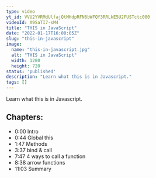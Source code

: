 ```yaml
---
type: video
yt_id: VVU2YVRMdUlfajQtMHdpRFN6bWFQY3RRLkE5U2FUSTctc000
videoId: A9SaTI7-sM4
title: "THIS in JavaScript"
date: "2022-01-17T16:00:05Z"
slug: "this-in-javascript"
image: 
  name: "this-in-javascript.jpg"
  alt: "THIS in JavaScript"
  width: 1280
  height: 720
status: 'published'
description: "Learn what this is in Javascript."
tags: []
---
```


Learn what this is in Javascript.

## Chapters:

* 0:00​ Intro
* 0:44 Global this
* 1:47 Methods
* 3:37 bind & call
* 7:47 4 ways to call a function
* 8:38 arrow functions
* 11:03 Summary



